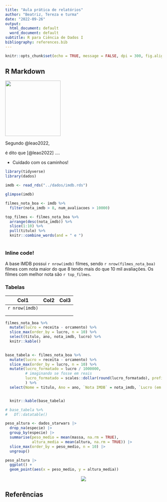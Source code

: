 ```yaml
---
title: "Aula prática de relatórios"
author: "Beatriz, Tereza e turma"
date: "2022-09-26"
output:
  html_document: default
  word_document: default
subtitle: R para Ciência de Dados I
bibliography: references.bib
---
```


```r
knitr::opts_chunk$set(echo = TRUE, message = FALSE, dpi = 300, fig.align = "center")
```

## R Markdown

<!-- esse é um comentário fora do campo de código-->

<!-- CTRL SHIFT C é o atalho para comentário -->

<!-- CTRL SHIFT K é o atalho para renderizar o arquivo -->

<!--# CTRL ALT I é o atalho para criar campo de código  -->

[![](images/paste-434CD6F6.png){width="178"}](https://quarto.org/)

Segundo @leao2022,

é dito que [@leao2022] ....

-   Cuidado com os caminhos!

```r
library(tidyverse)
library(dados)
```

```r
imdb <- read_rds("../dados/imdb.rds")
```

```r
glimpse(imdb)
```

```r
filmes_nota_boa <- imdb %>% 
  filter(nota_imdb > 8, num_avaliacoes > 10000)

top_filmes <- filmes_nota_boa %>% 
  arrange(desc(nota_imdb)) %>% 
  slice(1:10) %>% 
  pull(titulo) %>% 
  knitr::combine_words(and = " e ")
  
```

### Inline code!

A base IMDB possui `r nrow(imdb)` filmes, sendo `r nrow(filmes_nota_boa)` filmes com nota maior do que 8 tendo mais do que 10 mil avaliações. Os filmes com melhor nota são `r top_filmes`.

### Tabelas

| Col1           | Col2 | Col3 |
|----------------|------|------|
| `r nrow(imdb)` |      |      |
|                |      |      |
|                |      |      |

```r
filmes_nota_boa %>% 
  mutate(lucro = receita - orcamento) %>% 
  slice_max(order_by = lucro, n = 10) %>% 
  select(titulo, ano, nota_imdb, lucro) %>% 
  knitr::kable()
  

```

```r
base_tabela <- filmes_nota_boa %>% 
  mutate(lucro = receita - orcamento) %>% 
  slice_max(order_by = lucro, n = 10) %>% 
  mutate(lucro_formatado = lucro / 1000000,
         # imaginando se fosse em reais
         lucro_formatado = scales::dollar(round(lucro_formatado), prefix = "R$ ", big.mark = ".", decimal.mark = ",")
         ) %>% 
  select(Nome = titulo, Ano = ano, `Nota IMDB` = nota_imdb, `Lucro (em milhões de reais)` = lucro_formatado) 


  knitr::kable(base_tabela)
```

```r
# base_tabela %>% 
#   DT::datatable()
```

```r
peso_altura <- dados_starwars |> 
  drop_na(especie) |> 
  group_by(especie) |> 
  summarise(peso_medio = mean(massa, na.rm = TRUE),
            altura_media = mean(altura, na.rm = TRUE)) |> 
  slice_max(order_by = peso_medio, n = 10) |> 
  ungroup()

peso_altura |> 
  ggplot() +
  geom_point(aes(x = peso_medio, y = altura_media))

```

<center>![](https://media.giphy.com/media/dAahkyNIQ9gJxNKiZ9/giphy.gif)</center>

## Referências
